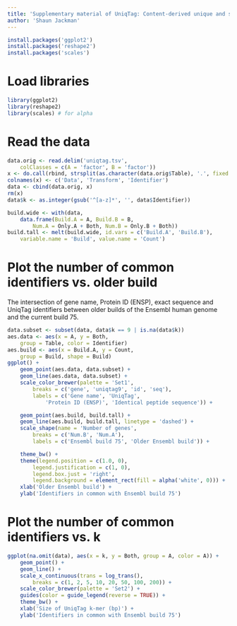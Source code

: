 ```yaml
---
title: 'Supplementary material of UniqTag: Content-derived unique and stable identifiers for gene annotation'
author: 'Shaun Jackman'
---
```


```r
install.packages('ggplot2')
install.packages('reshape2')
install.packages('scales')
```

# Load libraries
```r
library(ggplot2)
library(reshape2)
library(scales) # for alpha
```

# Read the data
```r
data.orig <- read.delim('uniqtag.tsv',
	colClasses = c(A = 'factor', B = 'factor'))
x <- do.call(rbind, strsplit(as.character(data.orig$Table), '.', fixed = TRUE))
colnames(x) <- c('Data', 'Transform', 'Identifier')
data <- cbind(data.orig, x)
rm(x)
data$k <- as.integer(gsub('^[a-z]*', '', data$Identifier))

build.wide <- with(data,
	data.frame(Build.A = A, Build.B = B,
		Num.A = Only.A + Both, Num.B = Only.B + Both))
build.tall <- melt(build.wide, id.vars = c('Build.A', 'Build.B'),
	variable.name = 'Build', value.name = 'Count')
```

# Plot the number of common identifiers vs. older build
The intersection of gene name, Protein ID (ENSP), exact sequence and UniqTag identifiers between older builds of the Ensembl human genome and the current build 75.
```r
data.subset <- subset(data, data$k == 9 | is.na(data$k))
aes.data <- aes(x = A, y = Both,
	group = Table, color = Identifier)
aes.build <- aes(x = Build.A, y = Count,
	group = Build, shape = Build)
ggplot() +
	geom_point(aes.data, data.subset) +
	geom_line(aes.data, data.subset) +
	scale_color_brewer(palette = 'Set1',
		breaks = c('gene', 'uniqtag9', 'id', 'seq'),
		labels = c('Gene name', 'UniqTag',
			'Protein ID (ENSP)', 'Identical peptide sequence')) +

	geom_point(aes.build, build.tall) +
	geom_line(aes.build, build.tall, linetype = 'dashed') +
	scale_shape(name = 'Number of genes',
		breaks = c('Num.B', 'Num.A'),
		labels = c('Ensembl build 75', 'Older Ensembl build')) +

	theme_bw() +
	theme(legend.position = c(1.0, 0),
		legend.justification = c(1, 0),
		legend.box.just = 'right',
		legend.background = element_rect(fill = alpha('white', 0))) +
	xlab('Older Ensembl build') +
	ylab('Identifiers in common with Ensembl build 75')
```

# Plot the number of common identifiers vs. k
```r
ggplot(na.omit(data), aes(x = k, y = Both, group = A, color = A)) +
	geom_point() +
	geom_line() +
	scale_x_continuous(trans = log_trans(),
		breaks = c(1, 2, 5, 10, 20, 50, 100, 200)) +
	scale_color_brewer(palette = 'Set2') +
	guides(color = guide_legend(reverse = TRUE)) +
	theme_bw() +
	xlab('Size of UniqTag k-mer (bp)') +
	ylab('Identifiers in common with Ensembl build 75')
```
